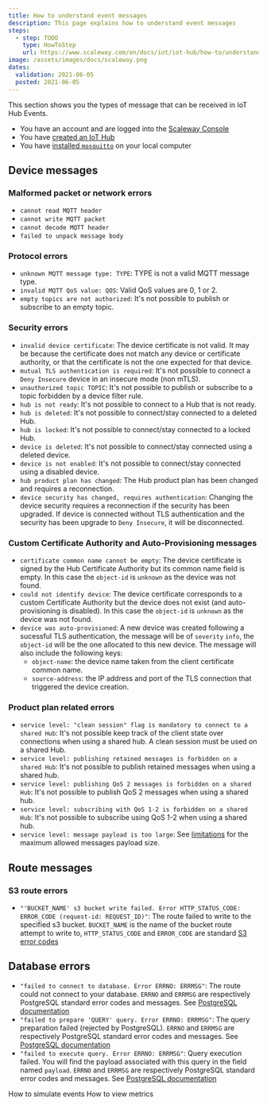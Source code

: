 ```yaml
---
title: How to understand event messages
description: This page explains how to understand event messages
steps:
  - step: TODO
    type: HowToStep
    url: https://www.scaleway.com/en/docs/iot/iot-hub/how-to/understand-event-messages/
image: /assets/images/docs/scaleway.png
dates:
  validation: 2021-06-05
  posted: 2021-06-05
---
```


This section shows you the types of message that can be received in IoT Hub Events.

<Message type="requirement">

- You have an account and are logged into the [Scaleway Console](https://console.scaleway.com)
- You have [created an IoT Hub](/iot/iot-hub/how-to/create-hub)
- You have [installed `mosquitto`](https://mosquitto.org/download/) on your local computer

</Message>


## Device messages

### Malformed packet or network errors
- `cannot read MQTT header`
- `cannot write MQTT packet`
- `cannot decode MQTT header`
- `failed to unpack message body`

### Protocol errors
- `unknown MQTT message type: TYPE`: TYPE is not a valid MQTT message type.
- `invalid MQTT QoS value: QOS`: Valid QoS values are 0, 1 or 2.
- `empty topics are not authorized`: It's not possible to publish or subscribe to an empty topic.

### Security errors
- `invalid device certificate`: The device certificate is not valid. It may be because the certificate does not match any device or certificate authority, or that the certificate is not the one expected for that device.
- `mutual TLS authentication is required`: It's not possible to connect a `Deny Insecure` device in an insecure mode (non mTLS).
- `unauthorized topic TOPIC`: It's not possible to publish or subscribe to a topic forbidden by a device filter rule.
- `hub is not ready`: It's not possible to connect to a Hub that is not ready.
- `hub is deleted`: It's not possible to connect/stay connected to a deleted Hub.
- `hub is locked`: It's not possible to connect/stay connected to a locked Hub.
- `device is deleted`: It's not possible to connect/stay connected using a deleted device.
- `device is not enabled`: It's not possible to connect/stay connected using a disabled device.
- `hub product plan has changed`: The Hub product plan has been changed and requires a reconnection.
- `device security has changed, requires authentication`: Changing the device security requires a reconnection if the security has been upgraded. If device is connected without TLS authentication and the security has been upgrade to `Deny Insecure`, it will be disconnected.

### Custom Certificate Authority and Auto-Provisioning messages
- `certificate common name cannot be empty`: The device certificate is signed by the Hub Certificate Authority but its common name field is empty. In this case the `object-id` is `unknown` as the device was not found.
- `could not identify device`: The device certificate corresponds to a custom Certificate Authority but the device does not exist (and auto-provisioning is disabled). In this case the `object-id` is `unknown` as the device was not found.
- `device was auto-provisioned`: A new device was created following a sucessful TLS authentication, the message will be of `severity` `info`, the `object-id` will be the one allocated to this new device. The message will also include the following keys:
	- `object-name`: the device name taken from the client certificate common name.
    - `source-address`: the IP address and port of the TLS connection that triggered the device creation.

### Product plan related errors
- `service level: "clean session" flag is mandatory to connect to a shared Hub`: It's not possible keep track of the client state over connections when using a shared hub. A clean session must be used on a shared Hub.
- `service level: publishing retained messages is forbidden on a shared Hub`: It's not possible to publish retained messages when using a shared hub.
- `service level: publishing QoS 2 messages is forbidden on a shared Hub`: It's not possible to publish QoS 2 messages when using a shared hub.
- `service level: subscribing with QoS 1-2 is forbidden on a shared Hub`: It's not possible to subscribe using QoS 1-2 when using a shared hub.
- `service level: message payload is too large`: See [limitations](https://www.scaleway.com/en/docs/scaleway-iothub/#-IoT-Hub-Beta-Limitations) for the maximum allowed messages payload size.

## Route messages

### S3 route errors
- `"'BUCKET_NAME' s3 bucket write failed. Error HTTP_STATUS_CODE: ERROR_CODE (request-id: REQUEST_ID)"`:
    The route failed to write to the specified s3 bucket.
    `BUCKET_NAME` is the name of the bucket route attempt to write to, `HTTP_STATUS_CODE` and `ERROR_CODE` are standard [S3 error codes](https://docs.aws.amazon.com/AmazonS3/latest/API/ErrorResponses.html#ErrorCodeList)

## Database errors

- `"failed to connect to database. Error ERRNO: ERRMSG"`:
    The route could not connect to your database.
    `ERRNO` and `ERRMSG` are respectively PostgreSQL standard error codes and messages. See [PostgreSQL documentation](https://www.postgresql.org/docs/11/errcodes-appendix.html)
- `"failed to prepare 'QUERY' query. Error ERRNO: ERRMSG"`:
    The query preparation failed (rejected by PostgreSQL).
    `ERRNO` and `ERRMSG` are respectively PostgreSQL standard error codes and messages. See [PostgreSQL documentation](https://www.postgresql.org/docs/11/errcodes-appendix.html)
- `"failed to execute query. Error ERRNO: ERRMSG"`:
    Query execution failed. You will find the payload associated with this query in the field named `payload`.
    `ERRNO` and `ERRMSG` are respectively PostgreSQL standard error codes and messages. See [PostgreSQL documentation](https://www.postgresql.org/docs/11/errcodes-appendix.html)

<Navigation title="See Also">
  <PreviousButton to="/iot/iot-hub/how-to/simulate-event/">How to simulate events</PreviousButton>
  <NextButton to="/iot/iot-hub/how-to/view-metrics/">How to view metrics</NextButton>
</Navigation>
